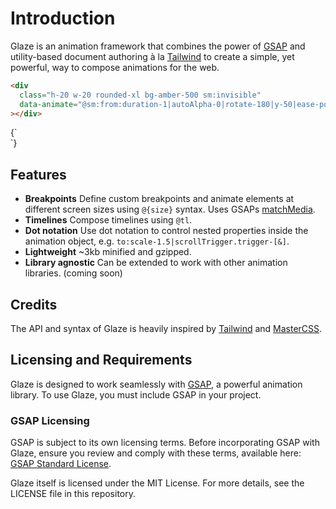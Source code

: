 
# Introduction

Glaze is an animation framework that combines the power of
[GSAP](https://greensock.com/gsap/) and utility-based document authoring à la
[Tailwind](https://tailwindcss.com) to create a simple, yet powerful, way to
compose animations for the web.

```html copy
<div
  class="h-20 w-20 rounded-xl bg-amber-500 sm:invisible"
  data-animate="@sm:from:duration-1|autoAlpha-0|rotate-180|y-50|ease-power2.inOut"
></div>
```

<Example>
  {`
<div
class="h-20 w-20 rounded-xl bg-amber-500 sm:invisible"
data-animate="@sm:from:duration-1|autoAlpha-0|rotate-180|y-50|ease-power2.inOut|scrollTrigger.trigger-[&]">
</div>
`}
</Example>

## Features

- **Breakpoints** Define custom breakpoints and animate elements at different
  screen sizes using `@{size}` syntax. Uses GSAPs
  [matchMedia](<https://gsap.com/docs/v3/GSAP/gsap.matchMedia()/>).
- **Timelines** Compose timelines using `@tl`.
- **Dot notation** Use dot notation to control nested properties inside the
  animation object, e.g. `to:scale-1.5|scrollTrigger.trigger-[&]`.
- **Lightweight** ~3kb minified and gzipped.
- **Library agnostic** Can be extended to work with other animation libraries.
  (coming soon)

## Credits

The API and syntax of Glaze is heavily inspired by
[Tailwind](https://tailwindcss.com) and [MasterCSS](https://css.master.co/).

## Licensing and Requirements

Glaze is designed to work seamlessly with [GSAP](https://greensock.com/gsap/), a
powerful animation library. To use Glaze, you must include GSAP in your project.

### GSAP Licensing

GSAP is subject to its own licensing terms. Before incorporating GSAP with
Glaze, ensure you review and comply with these terms, available here:
[GSAP Standard License](https://gsap.com/community/standard-license/).

Glaze itself is licensed under the MIT License. For more details, see the
LICENSE file in this repository.
